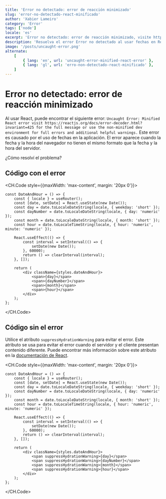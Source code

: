```yaml
---
title: 'Error no detectado: error de reacción minimizado'
slug: 'error-no-detectado-react-minificado'
author: 'Xabier Lameiro'
category: 'Error'
tags: ['node']
locale: 'es'
excerpt: 'Error no detectado: error de reacción minimizado, visite https://reactjs.org/docs/error-decoder.html?invariant=425 para ver el mensaje completo o use el entorno de desarrollo no minimizado para errores completos y advertencias útiles adicionales.'
description: 'Resuelva el error Error no detectado al usar fechas en React. El error aparece cuando la fecha y hora del navegador no están en el mismo formato que la fecha y hora del servidor.'
image: '/posts/uncaught-error.png'
alternate:
    [
        { lang: 'en', url: 'uncaught-error-minified-react-error' },
        { lang: 'gl', url: 'erro-non-detectado-react-minificado' },
    ]
---
```


# Error no detectado: error de reacción minimizado

<Date date="01-05-2023" />

Al usar React, puede encontrar el siguiente error: `Uncaught Error: Minified React error visit https://reactjs.org/docs/error-decoder.html?invariant=425 for the full message or use the non-minified dev environment for full errors and additional helpful warnings.`
Este error es causado por el uso de fechas en la aplicación. El error aparece cuando la fecha y la hora del navegador no tienen el mismo formato que la fecha y la hora del servidor.

¿Cómo resolví el problema?

## Código con el error

<CH.Code style={{maxWidth: 'max-content', margin: '20px 0'}}>

```tsx DateAndHour.tsx mark=18,19,20,21
const DateAndHour = () => {
    const { locale } = useRouter();
    const [date, setDate] = React.useState(new Date());
    const day = date.toLocaleDateString(locale, { weekday: 'short' });
    const dayNumber = date.toLocaleDateString(locale, { day: 'numeric' });
    const month = date.toLocaleDateString(locale, { month: 'short' });
    const hour = date.toLocaleTimeString(locale, { hour: 'numeric', minute: 'numeric' });

    React.useEffect(() => {
        const interval = setInterval(() => {
            setDate(new Date());
        }, 60000);
        return () => clearInterval(interval);
    }, []);

    return (
        <div className={styles.dateAndHour}>
            <span>{day}</span>
            <span>{dayNumber}</span>
            <span>{month}</span>
            <span>{hour}</span>
        </div>
    );
};
```

</CH.Code>

## Código sin el error

Utilice el atributo `suppressHydrationWarning` para evitar el error. Este atributo se usa para evitar el error cuando el servidor y el cliente presentan contenido diferente.
Puede encontrar más información sobre este atributo en la [documentación de React](https://reactjs.org/docs/dom-elements.html#suppresshydrationwarning 'Documentación de React').

<CH.Code style={{maxWidth: 'max-content', margin: '20px 0'}}>

```tsx DateAndHour.tsx mark=18,19,20,21
const DateAndHour = () => {
    const { locale } = useRouter();
    const [date, setDate] = React.useState(new Date());
    const day = date.toLocaleDateString(locale, { weekday: 'short' });
    const dayNumber = date.toLocaleDateString(locale, { day: 'numeric' });
    const month = date.toLocaleDateString(locale, { month: 'short' });
    const hour = date.toLocaleTimeString(locale, { hour: 'numeric', minute: 'numeric' });

    React.useEffect(() => {
        const interval = setInterval(() => {
            setDate(new Date());
        }, 60000);
        return () => clearInterval(interval);
    }, []);

    return (
        <div className={styles.dateAndHour}>
            <span suppressHydrationWarning>{day}</span>
            <span suppressHydrationWarning>{dayNumber}</span>
            <span suppressHydrationWarning>{month}</span>
            <span suppressHydrationWarning>{hour}</span>
        </div>
    );
};
```

</CH.Code>
